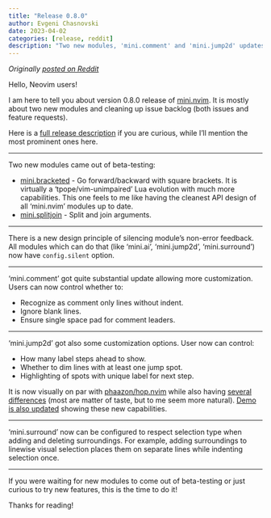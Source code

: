```yaml
---
title: "Release 0.8.0"
author: Evgeni Chasnovski
date: 2023-04-02
categories: [release, reddit]
description: "Two new modules, 'mini.comment' and 'mini.jump2d' updates"
---
```


*Originally [posted on Reddit](https://www.reddit.com/r/neovim/comments/129iwqy/mininvim_release_of_version_080/)*

Hello, Neovim users!

I am here to tell you about version 0.8.0 release of [mini.nvim](https://github.com/nvim-mini/mini.nvim). It is mostly about two new modules and cleaning up issue backlog (both issues and feature requests).

Here is a [full release description](https://github.com/nvim-mini/mini.nvim/releases/tag/v0.8.0) if you are curious, while I'll mention the most prominent ones here.

------

Two new modules came out of beta-testing:

- [mini.bracketed](https://github.com/nvim-mini/mini.nvim/blob/main/readmes/mini-bracketed.md) - Go forward/backward with square brackets. It is virtually a 'tpope/vim-unimpaired' Lua evolution with much more capabilities. This one feels to me like having the cleanest API design of all 'mini.nvim' modules up to date.
- [mini.splitjoin](https://github.com/nvim-mini/mini.nvim/blob/main/readmes/mini-splitjoin.md) - Split and join arguments.

------

There is a new design principle of silencing module's non-error feedback. All modules which can do that (like 'mini.ai', 'mini.jump2d', 'mini.surround') now have `config.silent` option.

------

'mini.comment' got quite substantial update allowing more customization. Users can now control whether to:

- Recognize as comment only lines without indent.
- Ignore blank lines.
- Ensure single space pad for comment leaders.

------

'mini.jump2d' got also some customization options. User now can control:

- How many label steps ahead to show.
- Whether to dim lines with at least one jump spot.
- Highlighting of spots with unique label for next step.

It is now visually on par with [phaazon/hop.nvim](https://github.com/phaazon/hop.nvim) while also having [several differences](https://github.com/nvim-mini/mini.nvim/blob/main/doc/mini-jump2d.txt#L80) (most are matter of taste, but to me seem more natural). [Demo is also updated](https://github.com/nvim-mini/mini.nvim/blob/main/readmes/mini-jump2d.md#demo) showing these new capabilities.

------

'mini.surround' now can be configured to respect selection type when adding and deleting surroundings. For example, adding surroundings to linewise visual selection places them on separate lines while indenting selection once.

------

If you were waiting for new modules to come out of beta-testing or just curious to try new features, this is the time to do it!

Thanks for reading!
